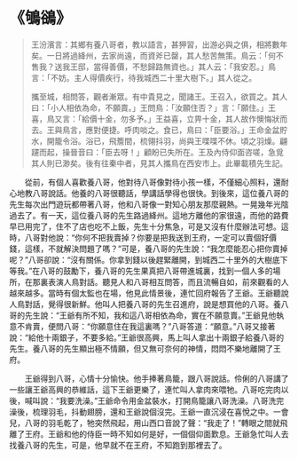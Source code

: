 # 《鴝鵒》

> 王汾濱言：其鄉有養八哥者，教以語言，甚狎習，出游必與之俱，相將數年矣。一日將過絳州，去家尚遠，而資斧已罄，其人愁苦無策。鳥云：「何不售我？送我王邸，當得善價，不愁歸路無資也。」其人云：「我安忍。」鳥言：「不妨。主人得價疾行，待我城西二十里大樹下。」其人從之。
>
> 攜至城，相問答，觀者漸眾。有中貴見之，聞諸王。王召入，欲買之。其人曰：「小人相依為命，不願賣。」王問鳥：「汝願住否？」言：「願住。」王喜，鳥又言：「給價十金，勿多予。」王益喜，立畀十金，其人故作懊悔狀而去。王與鳥言，應對便捷。呼肉啖之。食已，鳥曰：「臣要浴。」王命金盆貯水，開籠令浴。浴已，飛簷間，梳翎抖羽，尚與王喋喋不休。頃之羽燥。翩躚而起，操晉音曰：「臣去呀！」顧盼已失所在。王及內侍仰面咨嗟，急覓其人則已渺矣。後有往秦中者，見其人攜鳥在西安市上。此畢載積先生記。

&emsp;&emsp;從前，有個人喜歡養八哥，他對待八哥像對待小孩一樣，不僅細心照料，還耐心地教八哥說話。他養的八哥很聽話，學講話學得也很快。到後來，這位養八哥的先生每次出門遊玩都帶著八哥，他和八哥像一對知心朋友那麼親熱。一晃幾年光陰過去了。有一天，這位養八哥的先生路過絳州。這地方離他的家很遠，而他的路費早已用完了，住不了店也吃不上飯，先生十分焦急，可是又沒有什麼辦法可想。這時，八哥對他說：“你何不把我賣掉？你要是把我送到王府，一定可以賣個好價錢，這樣，不就解決問題了嗎？”可是，養八哥的先生說：“我怎麼能忍心把你賣掉呢？”八哥卻說：“沒有關係。你拿到錢以後趕緊離開，到城西二十里外的大樹底下等我。”在八哥的鼓勵下，養八哥的先生果真把八哥帶進城裏，找到一個人多的場所，在那裏表演人鳥對話。聽見人和八哥相互問答，而且流暢自如，前來觀看的人越來越多。當時有個太監也在場，他見此情景後，連忙回府報告了王爺。王爺聽說人鳥對話，覺得很新鮮。他叫人把養八哥的先生召進府，說是想買他的八哥。養八哥的先生說：“王爺有所不知，我和這八哥相依為命，實在不願意賣。”王爺見他執意不肯賣，便問八哥：“你願意住在我這裏嗎？”八哥答道：“願意。”八哥又接著說：“給他十兩銀子，不要多給。”王爺很高興，馬上叫人拿出十兩銀子給養八哥的先生。養八哥的先生顯出極不情願，但又無可奈何的神情，悶悶不樂地離開了王府。

&emsp;&emsp;王爺得到八哥，心情十分愉快。他手捧著鳥籠，跟八哥說話。伶俐的八哥講了一些讓王爺高興的恭維話，這下王爺更樂了，連忙叫人拿肉來喂牠。八哥吃完肉以後，喊叫說：“我要洗澡。”王爺命令用金盆裝水，打開鳥籠讓八哥洗澡。八哥洗完澡後，梳理羽毛，抖動翅膀，還和王爺說個沒完。王爺一直沉浸在喜悅之中。一會兒，八哥的羽毛乾了，牠突然飛起，用山西口音說了聲：“我走了！”轉眼之間就飛離了王府。王爺和他的侍臣一時不知如何是好，一個個仰面歎息。王爺急忙叫人去找養八哥的先生，可是，他早就不在王府，不知跑到那裡去了。
